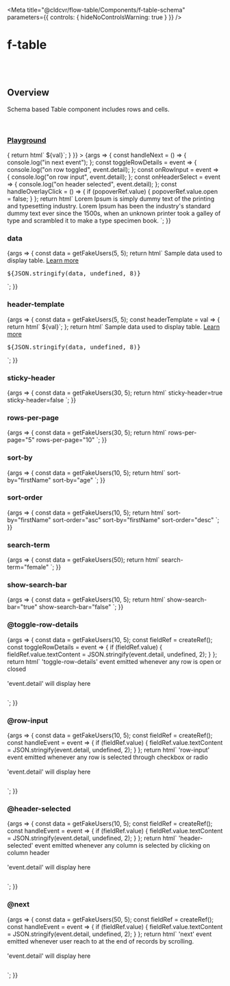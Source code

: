 
<Meta
	title="@cldcvr/flow-table/Components/f-table-schema"
	parameters={{
		controls: { hideNoControlsWarning: true }
	}}
/>

# f-table

<br />
<br />

## Overview

<f-divider></f-divider>

Schema based Table component includes rows and cells.

<br />

### [Playground](/story/components-f-table-schema--playground)

<Canvas>
	<Story
		name="Playground"
		argTypes={{
			variant: {
				control: "select",
				options: ["stripped", "outlined", "underlined", "bordered"]
			},
			size: {
				control: "select",
				options: ["medium", "small"]
			},
			selectable: {
				control: "select",
				options: ["single", "multiple", "none"]
			},
			["highlight-selected"]: {
				control: { type: "boolean" }
			},
			["highlight-hover"]: {
				control: { type: "boolean" }
			},
			["sticky-header"]: {
				control: { type: "boolean" }
			},
			["rows-per-page"]: {
				control: { type: "number" }
			},
			data: {
				control: { type: "object" }
			},
			["sort-by"]: {
				control: { type: "text" }
			},
			["sort-order"]: {
				control: "select",
				options: ["desc", "desc"]
			},
			["search-term"]: {
				control: { type: "text" }
			},
			["show-search-bar"]: {
				control: { type: "boolean" }
			}
		}}
		args={{
			variant: "stripped",
			size: "medium",
			selectable: "none",
			["highlight-selected"]: true,
			["highlight-hover"]: true,
			["sticky-header"]: true,
			["rows-per-page"]: 20,
			data: getFakeUsers(50),
			["sort-by"]: "firstName",
			["sort-order"]: "asc",
			["search-term"]: "",
			["show-search-bar"]: true,
			["header-template"]: val => {
				return html`<f-div gap="small" align="middle-center">
					<f-icon source="i-icon"></f-icon>
					<f-text>${val}</f-text></f-div
				>`;
			}
		}}
	>
		{args => {
			const handleNext = () => {
				console.log("in next event");
			};
			const toggleRowDetails = event => {
				console.log("on row toggled", event.detail);
			};
			const onRowInput = event => {
				console.log("on row input", event.detail);
			};
			const onHeaderSelect = event => {
				console.log("on header selected", event.detail);
			};
			const handleOverlayClick = () => {
				if (popoverRef.value) {
					popoverRef.value.open = false;
				}
			};
			return html`
				<f-popover ${ref(popoverRef)} @overlay-click=${handleOverlayClick}>
					<f-div padding="large" state="secondary">
						<f-text
							>Lorem Ipsum is simply dummy text of the printing and typesetting industry. Lorem
							Ipsum has been the industry's standard dummy text ever since the 1500s, when an
							unknown printer took a galley of type and scrambled it to make a type specimen
							book.</f-text
						>
					</f-div>
				</f-popover>
				<f-button style="display:none" label="download" @click=${downloadFile}></f-button>
				<f-div state="default" id="reportTemplate" overflow="scroll">
					<f-table-schema
						.data=${args.data}
						.highlightSelected=${args["highlight-selected"]}
						.highlightHover=${args["highlight-hover"]}
						.selectable=${args.selectable}
						.variant=${args.variant}
						.size=${args.size}
						.headerTemplate=${args["header-template"]}
						.stickyHeader=${args["sticky-header"]}
						.rowsPerPage=${args["rows-per-page"]}
						.sortBy=${args["sort-by"]}
						.sortOrder=${args["sort-order"]}
						.searchTerm=${args["search-term"]}
						.showSearchBar=${args["show-search-bar"]}
						@next=${handleNext}
						@toggle-row-details=${toggleRowDetails}
						@row-input=${onRowInput}
						@header-selected=${onHeaderSelect}
					>
					</f-table-schema>
				</f-div>
			`;
		}}
	</Story>
</Canvas>

<br />

### data

<Canvas>
	<Story name="data">
		{args => {
			const data = getFakeUsers(5, 5);
			return html`
				<f-div gap="small" height="100%">
					<f-table-schema .data=${data}> </f-table-schema>
					<f-divider></f-divider>
					<f-div direction="column" gap="medium" padding="small">
						<f-text
							>Sample data used to display table.
							<a
								href="https://github.com/cldcvr/flow-core/blob/main/packages/flow-table/f-table-schema.doc.md"
								>Learn more</a
							></f-text
						>
						<f-divider></f-divider>
						<f-div>
							<pre>${JSON.stringify(data, undefined, 8)}</pre>
						</f-div>
					</f-div>
				</f-div>
			`;
		}}
	</Story>
</Canvas>

<br />

### header-template

<Canvas>
	<Story name="header-template">
		{args => {
			const data = getFakeUsers(5, 5);
			const headerTemplate = val => {
				return html`<f-div gap="small" align="middle-center">
					<f-icon source="i-icon"></f-icon>
					<f-text>${val}</f-text></f-div
				>`;
			};
			return html`
				<f-div gap="small" height="100%">
					<f-table-schema .data=${data} .headerTemplate=${headerTemplate}> </f-table-schema>
					<f-divider></f-divider>
					<f-div direction="column" gap="medium" padding="small">
						<f-text
							>Sample data used to display table.
							<a
								href="https://github.com/cldcvr/flow-core/blob/main/packages/flow-table/f-table-schema.doc.md"
								>Learn more</a
							></f-text
						>
						<f-divider></f-divider>
						<f-div>
							<pre>${JSON.stringify(data, undefined, 8)}</pre>
						</f-div>
					</f-div>
				</f-div>
			`;
		}}
	</Story>
</Canvas>

<br />

### sticky-header

<Canvas>
	<Story name="sticky-header">
		{args => {
			const data = getFakeUsers(30, 5);
			return html`
				<f-div gap="small" height="100%" overflow="scroll" gap="auto" width="100%">
					<f-div direction="column" gap="medium" overflow="hidden">
						<f-text> sticky-header=true</f-text>
						<f-table-schema .data=${data} .stickyHeader=${true}> </f-table-schema>
					</f-div>
					<f-divider></f-divider>
					<f-div direction="column" gap="medium" overflow="hidden">
						<f-text> sticky-header=false</f-text>
						<f-table-schema .data=${data} .stickyHeader=${false}> </f-table-schema>
					</f-div>
				</f-div>
			`;
		}}
	</Story>
</Canvas>

<br />

### rows-per-page

<Canvas>
	<Story name="rows-per-page">
		{args => {
			const data = getFakeUsers(30, 5);
			return html`
				<f-div gap="small" height="100%" overflow="scroll" gap="auto" width="100%">
					<f-div direction="column" gap="medium" overflow="hidden">
						<f-text> rows-per-page="5"</f-text>
						<f-table-schema rows-per-page="5" .data=${data} .stickyHeader=${true}> </f-table-schema>
					</f-div>
					<f-divider></f-divider>
					<f-div direction="column" gap="medium" overflow="hidden">
						<f-text> rows-per-page="10"</f-text>
						<f-table-schema rows-per-page="10" .data=${data} .stickyHeader=${false}>
						</f-table-schema>
					</f-div>
				</f-div>
			`;
		}}
	</Story>
</Canvas>

<br />

### sort-by

<Canvas>
	<Story name="sort-by">
		{args => {
			const data = getFakeUsers(10, 5);
			return html`
				<f-div gap="small" height="100%" overflow="scroll" gap="auto" width="100%">
					<f-div direction="column" gap="medium" overflow="hidden">
						<f-text> sort-by="firstName"</f-text>
						<f-table-schema sort-by="firstName" .data=${data} .stickyHeader=${true}>
						</f-table-schema>
					</f-div>
					<f-divider></f-divider>
					<f-div direction="column" gap="medium" overflow="hidden">
						<f-text> sort-by="age"</f-text>
						<f-table-schema sort-by="age" .data=${data} .stickyHeader=${false}> </f-table-schema>
					</f-div>
				</f-div>
			`;
		}}
	</Story>
</Canvas>

<br />

### sort-order

<Canvas>
	<Story name="sort-order">
		{args => {
			const data = getFakeUsers(10, 5);
			return html`
				<f-div gap="small" height="100%" overflow="scroll" gap="auto" width="100%">
					<f-div direction="column" gap="medium" overflow="hidden">
						<f-text> sort-by="firstName" sort-order="asc"</f-text>
						<f-table-schema
							sort-by="firstName"
							sort-order="asc"
							.data=${data}
							.stickyHeader=${true}
						>
						</f-table-schema>
					</f-div>
					<f-divider></f-divider>
					<f-div direction="column" gap="medium" overflow="hidden">
						<f-text> sort-by="firstName" sort-order="desc"</f-text>
						<f-table-schema
							sort-by="firstName"
							sort-order="desc"
							.data=${data}
							.stickyHeader=${false}
						>
						</f-table-schema>
					</f-div>
				</f-div>
			`;
		}}
	</Story>
</Canvas>

<br />

### search-term

<Canvas>
	<Story name="search-term">
		{args => {
			const data = getFakeUsers(50);
			return html`
				<f-div gap="small" height="100%" overflow="scroll" gap="auto" width="100%">
					<f-div direction="column" gap="medium" overflow="hidden">
						<f-text>search-term="female"</f-text>
						<f-table-schema search-term="female" .data=${data} .stickyHeader=${true}>
						</f-table-schema>
					</f-div>
				</f-div>
			`;
		}}
	</Story>
</Canvas>

<br />

### show-search-bar

<Canvas>
	<Story name="show-search-bar">
		{args => {
			const data = getFakeUsers(10, 5);
			return html`
				<f-div gap="small" height="100%" overflow="scroll" gap="auto" width="100%">
					<f-div direction="column" gap="medium" overflow="hidden">
						<f-text> show-search-bar="true"</f-text>
						<f-table-schema show-search-bar .data=${data}> </f-table-schema>
					</f-div>
					<f-divider></f-divider>
					<f-div direction="column" gap="medium" overflow="hidden">
						<f-text> show-search-bar="false"</f-text>
						<f-table-schema .showSearchBar=${false} .data=${data}> </f-table-schema>
					</f-div>
				</f-div>
			`;
		}}
	</Story>
</Canvas>

<br />

### @toggle-row-details

<Canvas>
	<Story name="@toggle-row-details">
		{args => {
			const data = getFakeUsers(10, 5);
			const fieldRef = createRef();
			const toggleRowDetails = event => {
				if (fieldRef.value) {
					fieldRef.value.textContent = JSON.stringify(event.detail, undefined, 2);
				}
			};
			return html`<f-div direction="column" state="subtle" padding="small" gap="large">
					<f-text>'toggle-row-details' event emitted whenever any row is open or closed</f-text>
					<f-table-schema .data=${data} @toggle-row-details=${toggleRowDetails}> </f-table-schema>
					<f-divider></f-divider>
				</f-div>
				<br />
				<f-divider></f-divider>
				<br />
				<f-text state="secondary">'event.detail' will display here</f-text>
				<pre ${ref(fieldRef)}></pre> `;
		}}
	</Story>
</Canvas>

<br />

### @row-input

<Canvas>
	<Story name="@row-input">
		{args => {
			const data = getFakeUsers(10, 5);
			const fieldRef = createRef();
			const handleEvent = event => {
				if (fieldRef.value) {
					fieldRef.value.textContent = JSON.stringify(event.detail, undefined, 2);
				}
			};
			return html`<f-div direction="column" state="subtle" padding="small" gap="large">
					<f-text
						>'row-input' event emitted whenever any row is selected through checkbox or
						radio</f-text
					>
					<f-table-schema .data=${data} selectable="multiple" @row-input=${handleEvent}>
					</f-table-schema>
					<f-divider></f-divider>
				</f-div>
				<br />
				<f-divider></f-divider>
				<br />
				<f-text state="secondary">'event.detail' will display here</f-text>
				<pre ${ref(fieldRef)}></pre> `;
		}}
	</Story>
</Canvas>

<br />

### @header-selected

<Canvas>
	<Story name="@header-selected">
		{args => {
			const data = getFakeUsers(10, 5);
			const fieldRef = createRef();
			const handleEvent = event => {
				if (fieldRef.value) {
					fieldRef.value.textContent = JSON.stringify(event.detail, undefined, 2);
				}
			};
			return html`<f-div direction="column" state="subtle" padding="small" gap="large">
					<f-text
						>'header-selected' event emitted whenever any column is selected by clicking on column
						header</f-text
					>
					<f-table-schema .data=${data} selectable="multiple" @header-selected=${handleEvent}>
					</f-table-schema>
					<f-divider></f-divider>
				</f-div>
				<br />
				<f-divider></f-divider>
				<br />
				<f-text state="secondary">'event.detail' will display here</f-text>
				<pre ${ref(fieldRef)}></pre> `;
		}}
	</Story>
</Canvas>

<br />

### @next

<Canvas>
	<Story name="@next">
		{args => {
			const data = getFakeUsers(50, 5);
			const fieldRef = createRef();
			const handleEvent = event => {
				if (fieldRef.value) {
					fieldRef.value.textContent = JSON.stringify(event.detail, undefined, 2);
				}
			};
			return html`<f-div direction="column" state="subtle" padding="small" gap="large" height="50%">
					<f-text
						>'next' event emitted whenever user reach to at the end of records by scrolling.</f-text
					>
					<f-table-schema .data=${data} rows-per-page="20" @next=${handleEvent}> </f-table-schema>
					<f-divider></f-divider>
				</f-div>
				<br />
				<f-divider></f-divider>
				<br />
				<f-text state="secondary">'event.detail' will display here</f-text>
				<pre ${ref(fieldRef)}></pre> `;
		}}
	</Story>
</Canvas>
